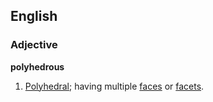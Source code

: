 ==English==
===Adjective===
'''polyhedrous'''
#[[Polyhedral]]; having multiple [[faces]] or [[facets]].